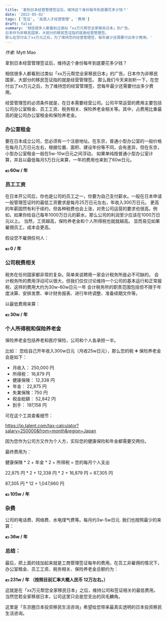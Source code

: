 ```yaml
---
title: '拿到日本经营管理签证后，维持这个身份每年到底要花多少钱？'
date: '2022-05-02'
tags: ['签证', '高度人才经营管理', '费用']
draft: false
summary: '相信很多人都看到过类似「xx万元帮您全家移民日本」的广告。
日本作为非移民国家，大部分的移民签证指的就是经营管理签。
那么在您付出了xx万元之后，为了维持您的经营管理签，每年最少还需要付出多少费用。'
---
```


_作者_: Mytt Mao

拿到日本经营管理签证后，维持这个身份每年到底要花多少钱？

相信很多人都看到过类似「xx万元帮您全家移民日本」的广告。日本作为非移民国家，大部分的移民签证指的就是经营管理签。
那么我们今天来剖析一下，在您付出了xx万元之后，为了维持您的经营管理签，您每年最少还需要付出多少费用。

经营管理签的必须条件就是，在日本需要经营公司。公司平常运营的费用主要包括公司办公室租金、员工工资、税务相关、保险养老金相关等。其中，占费用比重最高的是公司办公室租金和保险养老金。

### 办公室租金

要在日本成立公司，您必须有一个注册地址。在东京，普通小型办公室的一般价格在每月几万日元左右，根据位置、面积、建设年份等不同，会有差异，但在东京，小型办公室租金一般在5w-10w日元之间浮动。
如果单纯按普通小型办公室计算，并且以最低每月5万日元来算，一年的费用也来到了60w日元。

<strong>💴 60w / 年</strong>

### 员工工资

在日本开公司后，你也是公司的员工之一，你要为自己支付薪水。一般在日本申请一般管理签证时的最低工资要求是每月25万日元左右，年收入300万日元。
更高的年薪固然有利于续约，但各种税费也会上涨，对贵公司运营的要求也很高。例如，如果你给自己每年1000万日元的薪水，那么公司的利润至少应该在1000万日元以上。
当然，工资越高，保险养老金和个人所得税也就就越高。
显而易见如果雇佣员工，成本会更高。

假设您不雇佣任何人：

<strong>💴 0 / 年</strong>

### 公司税费相关

税务在任何国家都非常的复杂。简单来说聘用一家会计税务所是必不可缺的。
会计税务所的费用浮动可以很大，但我们仅仅讨论维持一个公司的基本运行和正常报税，这样的费用大约为30w-60w日元一年
会计税务所的职责范围包括但不限于年度决算、安排发票、审计财务报表、进行年终调整、准备续期文件等。

以最低费用来算：

<strong>💴 30w / 年</strong>

### 个人所得税和保险养老金

保险养老金包括养老和医疗保险，公司和个人各承担一半。

比如：
您给自己开年收入300w日元（月收25w日元），那么您的税 ➕ 保险养老金会是如下：
- 月收入： 250,000 円
- 所得税： 16,879 円
- 健康保険： 12,338 円
- 年金： 22,875 円
- 失業保険：750 円
- 税金総額： 52,842 円
- 到手： 197,158 円

可在这个工具查看细节：

https://jp.talent.com/tax-calculator?salary=250000&from=month&region=Japan

因为您作为公司方又作为个人方，实际您的健康保险和年金都需要交两份。

最终费用为：

健康保険 * 2 + 年金 * 2 + 所得税 = 您的每月个人支出

22,875 円 * 2 + 12,338 円 * 2 + 16,879 円 = 87,305 円

87,305 円 * 12 = 1,047,660 円

<strong>💴 105w / 年</strong>

### 杂费

公司的电话费、网络费、水电煤气费等。每月约3w-5w日元.
我们也按照最少的来算：

<strong>💴 36w / 年</strong>

### 总结：

最后，把上面的钱加起来就是工商管理签证每年的费用。在员工非雇佣的情况下，办公室租金、员工工资、税务相关、保险养老金总额约为：

<strong>💴 231w / 年 （按照目前汇率大概人民币 12万左右。）</strong>

这就是在「xx万元帮您全家移民日本」之后，维持公司和签证相关的最低费用。
当然您若全家移居日本，公司这里只会是您支出的凤毛麟角。

这里是「东京圈日本投资移民生活咨询」希望给您带来最真实透明的日本投资移民生活咨询。
